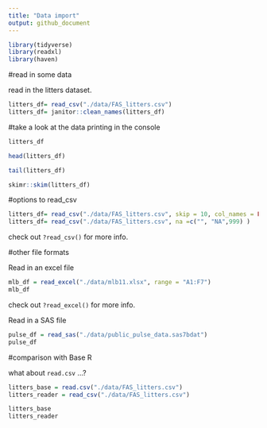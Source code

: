 ```yaml
---
title: "Data import"
output: github_document
---
```


```r
library(tidyverse)
library(readxl)
library(haven)
```


#read in some data

read in the litters dataset.
```r
litters_df= read_csv("./data/FAS_litters.csv")
litters_df= janitor::clean_names(litters_df)

```


#take a look at the data
printing in the console

```r
litters_df
```


```r
head(litters_df)
```


```r
tail(litters_df)
```

```r
skimr::skim(litters_df)
```


#options to read_csv

```r
litters_df= read_csv("./data/FAS_litters.csv", skip = 10, col_names = FALSE)
litters_df= read_csv("./data/FAS_litters.csv", na =c("", "NA",999) )
```
check out `?read_csv()` for more info.


#other file formats

Read in an excel file

```r
mlb_df = read_excel("./data/mlb11.xlsx", range = "A1:F7")
mlb_df
```

check out `?read_excel()` for more info.


Read in a SAS file

```r
pulse_df = read_sas("./data/public_pulse_data.sas7bdat")
pulse_df
```


#comparison with Base R

what about `read.csv` ...?

```r
litters_base = read.csv("./data/FAS_litters.csv")
litters_reader = read_csv("./data/FAS_litters.csv")

litters_base
litters_reader
```





